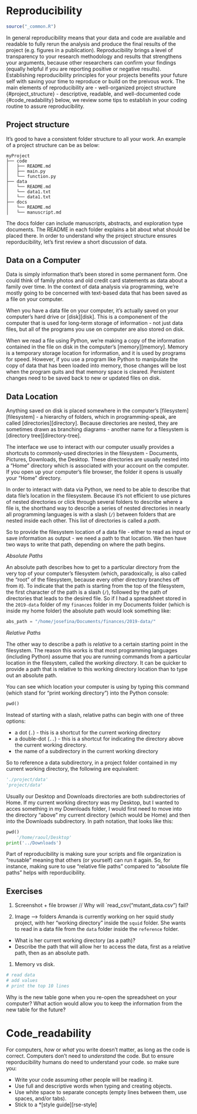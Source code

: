 # Reproducibility

```r
source("_common.R")
```
In general reproducibility means that your data and code are available and readable to fully rerun the analysis and produce the final results of the project (e.g. figures in a publication). Reproducibility brings a level of transparency to your research methodology and results that strengthens your arguments, because other researchers can confirm your findings (equally helpful if you are reporting positive or negative results). Establishing reproducibility principles for your projects benefits your future self with saving your time to reproduce or build on the preivous work.  The main elements of reproducibility are 
- well-organized project structure {#project_structure}
- descriptive, readable, and well-documented code {#code_readability}
below, we review some tips to establish in your coding routine to assure reproducibility. 


## Project structure {#project_structure}
It's good to have a consistent folder structure to all your work.
An example of a project structure can be as below: 
```
myProject
├── code
│   ├── README.md
│   ├── main.py
│   └── function.py
├── data
│   └── README.md
│   └── data1.txt
│   └── data1.txt
├── docs
│   └── README.md
│   └── manuscript.md
```

The docs folder can include manuscripts, abstracts, and exploration type documents. The README in each folder explains a bit about what should be placed there. In order to understand why the project structure ensures reporducibility, let's first review a short discussion of data.

## Data on a Computer
Data is simply information that's been stored in some permanent form. One
could think of family photos and old credit card statements as data about a
family over time. In the context of data analysis via programming, we're
mostly going to be concerned with text-based data that has been saved as
a file on your computer.

When you have a data file on your computer, it's actually saved on your
computer's hard drive or [disk][disk]. This is a componenent of the computer that
is used for long-term storage of information - not just data files, but all
of the programs you use on computer are also stored on disk.

When we read a file using Python, we're making a copy of the information
contained in the file on disk in the computer's
[memory][memory]. Memory is a temporary
storage location for information, and it is used by programs for speed.
However, if you use a program like Python to manipulate the copy of data that
has been loaded into memory, those changes will be lost when the program
quits and that memory space is cleared. Persistent changes need to be saved
back to new or updated files on disk.

## Data Location

Anything saved on disk is placed somewhere in the computer's
[filesystem][filesystem] -
a hierarchy of folders, which in programming-speak, are called
[directories][directory].
Because directories are nested, they are sometimes drawn as branching
diagrams - another name for a filesystem is [directory tree][directory-tree].

The interface we use to interact with our computer usually provides a
shortcuts to commonly-used directories in the filesystem - Documents, Pictures,
Downloads, the Desktop. These directories are usually nested into a "Home"
directory which is associated with your account on the computer. If you open
up your computer's file browser, the folder it opens is usually your "Home"
directory.

In order to interact with data via Python, we need to be able to describe that
data file's location in the filesystem. Because it's not efficient to use
pictures of nested directories or click through several folders to describe
where a file is, the shorthand way to describe a series of nested directories
in nearly all programming languages
is with a slash (`/`) between folders that are nested inside each other.
This list of directories is called a *path*.

So to provide the filesystem location of a data file - either to read as input
or save information as output - we need a path to that location. We then have
two ways to write that path, depending on where the path begins.

*Absolute Paths*

An absolute path describes how to get to a particular directory from the very
top of your computer's filesystem (which, paradoxically, is also called the
"root" of the filesystem, because every other directory branches off from it).
To indicate that the path is starting from the top of the filesystem, the
first character of the path is a slash (`/`), followed by the path of
directories that leads to the desired file. So if I had a spreadsheet stored
in the `2019-data` folder of my `finances` folder in my Documents folder
(which is inside my home folder)
the absolute path would look something like:

```python
abs_path = "/home/josefina/Documents/finances/2019-data/"
```

*Relative Paths*

The other way to describe a path is *relative* to a certain starting point
in the filesystem. The reason this works is that most programming languages
(including Python) assume that you are running commands from a particular
location in the filesystem, called the *working directory*. It can be quicker
to provide a path that is relative to this working directory location than
to type out an absolute path.

You can see which location your computer is using by typing this command (which stand for
"print working directory") into the Python console:

```python
pwd()
```

Instead of starting with a slash, relative paths can begin with one of three
options:

* a dot (`.`) - this is a shortcut for the current working directory
* a double-dot (`..`) - this is a shortcut for indicating the directory
above the current working directory.
* the name of a subdirectory in the current working directory

So to reference a data subdirectory, in a project folder contained in
my current working directory, the following are equivalent:

```python
'./project/data'
'project/data'
```

Usually our Desktop and Downloads directories are both subdirectories of
Home. If my current working directory was my Desktop, but I wanted to acces
something in my Downloads folder, I would first need to move into the
directory "above" my current directory (which would be Home) and then into
the Downloads subdirectory. In path notation, that looks like this:

```python
pwd()
    '/home/raoul/Desktop'
print('../Downloads')
```

Part of reproducibility is making sure your scripts and file organization is
"reusable" meaning that others (or yourself) can run it again. So, for instance,
making sure to use "relative file paths" compared to "absolute file paths" helps with reporducibility.  


## Exercises

1. Screenshot + file browser // Why will `read_csv("mutant_data.csv") fail?

1. Image --> folders
Amanda is currently working on her squid study project, with her "working
directory" inside the `squid` folder. She wants to read in a data file from
the `data` folder inside the `reference` folder.
- What is her current working directory (as a path)?
- Describe the path that will allow her to access the data, first as a
relative path, then as an absolute path.

1. Memory vs disk.

```python
# read data
# add values
# print the top 10 lines
```

Why is the new table gone when you re-open the spreadsheet on your computer?
What action would allow you to keep the information from the new table for the future?


# Code_readability {#code_readability}
For computers, *how* or *what* you write doesn't matter, as long as the code is correct. Computers don't need to *understand* the code. But to ensure reporducibility humans do need to understand your code. so make sure you: 

- Write your code assuming other people will be reading it.
- Use full and descriptive words when typing and creating objects.
- Use white space to separate concepts (empty lines between them, use spaces,
and/or tabs).
- Stick to a *[style guide][rse-style]




